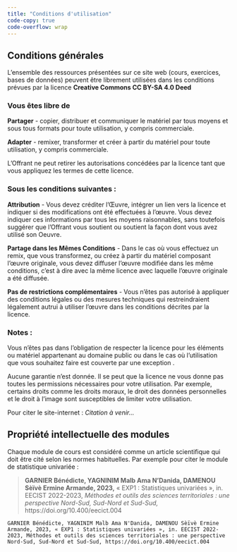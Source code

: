```yaml
---
title: "Conditions d'utilisation"
code-copy: true
code-overflow: wrap
---
```


## Conditions générales

L'ensemble des ressources présentées sur ce site web (cours, exercices, bases de données) peuvent être librement utilisées dans les conditions prévues par la licence **Creative Commons CC BY-SA 4.0 Deed**

::: callout-important
### Vous êtes libre de

**Partager** - copier, distribuer et communiquer le matériel par tous moyens et sous tous formats pour toute utilisation, y compris commerciale.

**Adapter** - remixer, transformer et créer à partir du matériel pour toute utilisation, y compris commerciale.

L'Offrant ne peut retirer les autorisations concédées par la licence tant que vous appliquez les termes de cette licence.

### Sous les conditions suivantes :

**Attribution** - Vous devez créditer l'Œuvre, intégrer un lien vers la licence et indiquer si des modifications ont été effectuées à l’œuvre. Vous devez indiquer ces informations par tous les moyens raisonnables, sans toutefois suggérer que l'Offrant vous soutient ou soutient la façon dont vous avez utilisé son Oeuvre.

**Partage dans les Mêmes Conditions** - Dans le cas où vous effectuez un remix, que vous transformez, ou créez à partir du matériel composant l’œuvre originale, vous devez diffuser l’œuvre modifiée dans les même conditions, c'est à dire avec la même licence avec laquelle l’œuvre originale a été diffusée.

**Pas de restrictions complémentaires** - Vous n'êtes pas autorisé à appliquer des conditions légales ou des mesures techniques qui restreindraient légalement autrui à utiliser l’œuvre dans les conditions décrites par la licence.

### Notes :

Vous n'êtes pas dans l'obligation de respecter la licence pour les éléments ou matériel appartenant au domaine public ou dans le cas où l'utilisation que vous souhaitez faire est couverte par une exception .

Aucune garantie n'est donnée. Il se peut que la licence ne vous donne pas toutes les permissions nécessaires pour votre utilisation. Par exemple, certains droits comme les droits moraux, le droit des données personnelles et le droit à l'image sont susceptibles de limiter votre utilisation.
:::

Pour citer le site-internet : 
*Citation à venir...*


## Propriété intellectuelle des modules

Chaque module de cours est considéré comme un article scientifique qui doit  être cité selon les normes habituelles. Par exemple pour citer le module de statistique univariée : 

> **GARNIER Bénédicte, YAGNINIM Malb Ama N'Danida, DAMENOU Sèïvè Ermine Armande, 2023,** « EXP1 : Statistiques univariées », in. EECIST 2022-2023, *Méthodes et outils des sciences territoriales : une perspective Nord-Sud, Sud-Nord et Sud-Sud,* https://doi.org/10.400/eecict.004


```
GARNIER Bénédicte, YAGNINIM Malb Ama N'Danida, DAMENOU Sèïvè Ermine Armande, 2023, « EXP1 : Statistiques univariées », in. EECIST 2022-2023, Méthodes et outils des sciences territoriales : une perspective Nord-Sud, Sud-Nord et Sud-Sud, https://doi.org/10.400/eecict.004
```

